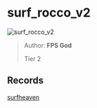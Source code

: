 
# surf_rocco_v2

![surf_rocco_v2](https://raw.githubusercontent.com/Sayt123/SurfMapPics/Maps-and-bonuses/csgo/surf_rocco_v2.jpg)

> Author: **FPS God**
>
> Tier 2

## Records

[surfheaven](https://surfheaven.eu/map/surf_rocco_v2)

